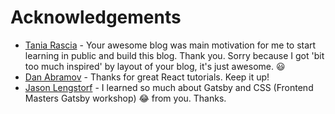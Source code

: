 
<SEO title='Acknowledgements' />

# Acknowledgements
* [Tania Rascia](https://www.taniarascia.com/) - Your awesome blog was main motivation for me to start learning in public and build this blog. Thank you. Sorry because I got 'bit too much inspired' by layout of your blog, it's just awesome. <Twemoji style="display: inline;">😃</Twemoji>
* [Dan Abramov](https://overreacted.io/) - Thanks for great React tutorials. Keep it up!
* [Jason Lengstorf](https://lengstorf.com/) - I learned so much about Gatsby and CSS (Frontend Masters Gatsby workshop) <Twemoji style="display: inline;">😂</Twemoji> from you. Thanks.
